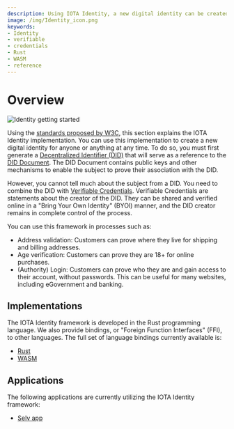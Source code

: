 ```yaml
---
description: Using IOTA Identity, a new digital identity can be created by anyone or anything at any time by generating a Decentralized Identifier (DID) combined with Verifiable Credentials
image: /img/Identity_icon.png
keywords:
- Identity
- verifiable
- credentials
- Rust
- WASM
- reference
---
```



# Overview

<ZeroSixNotice/>

![Identity getting started](/img/Banner/banner_identity_getting_started.svg)

Using the [standards proposed by W3C](https://www.w3.org/TR/did-core/), this section explains the IOTA Identity implementation. You can use this implementation to create a new digital identity for anyone or anything at any time. To do so, you must first generate a [Decentralized Identifier (DID)](../concepts/decentralized_identifiers/overview.mdx) that will serve as a reference to the [DID Document](../concepts/decentralized_identifiers/overview.mdx#did-documents). The DID Document contains public keys and other mechanisms to enable the subject to prove their association with the DID.

However, you cannot tell much about the subject from a DID. You need to combine the DID with [Verifiable Credentials](../concepts/verifiable_credentials/overview.mdx). Verifiable Credentials are statements about the creator of the DID. They can be shared and verified online in a "Bring Your Own Identity" (BYOI) manner, and the DID creator remains in complete control of the process.

You can use this framework in processes such as:

- Address validation: Customers can prove where they live for shipping and billing addresses.
- Age verification: Customers can prove they are 18+ for online purchases.
- (Authority) Login: Customers can prove who they are and gain access to their account,
  without passwords. This can be useful for many websites, including eGovernment and
  banking.


## Implementations

The IOTA Identity framework is developed in the Rust programming language. We also provide bindings, or "Foreign Function Interfaces" (FFI), to other languages. The full set of language bindings currently available is:

- [Rust](../libraries/rust/getting_started.mdx)
- [WASM](../libraries/wasm/getting_started.mdx)

## Applications

The following applications are currently utilizing the IOTA Identity framework:

- [Selv app](https://selv.iota.org/)
